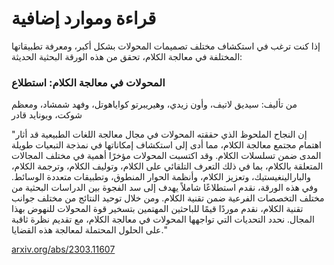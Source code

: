 # قراءة وموارد إضافية

إذا كنت ترغب في استكشاف مختلف تصميمات المحولات بشكل أكبر، ومعرفة تطبيقاتها المختلفة في معالجة الكلام، تحقق من هذه الورقة البحثية الحديثة:

### المحولات في معالجة الكلام: استطلاع

من تأليف: سيديق لاتيف، وأون زيدي، وهيريبرتو كواياهوتل، وفهد شمشاد، ومعظم شوكت، ويونايد قادر

"إن النجاح الملحوظ الذي حققته المحولات في مجال معالجة اللغات الطبيعية قد أثار اهتمام مجتمع معالجة الكلام، مما أدى إلى استكشاف إمكاناتها في نمذجة التبعيات طويلة المدى ضمن تسلسلات الكلام. وقد اكتسبت المحولات مؤخرًا أهمية في مختلف المجالات المتعلقة بالكلام، بما في ذلك التعرف التلقائي على الكلام، وتوليف الكلام، وترجمة الكلام، والبارالينغيستيك، وتعزيز الكلام، وأنظمة الحوار المنطوق، وتطبيقات متعددة الوسائط. وفي هذه الورقة، نقدم استطلاعًا شاملاً يهدف إلى سد الفجوة بين الدراسات البحثية من مختلف التخصصات الفرعية ضمن تقنية الكلام. ومن خلال توحيد النتائج من مختلف جوانب تقنية الكلام، نقدم موردًا قيمًا للباحثين المهتمين بتسخير قوة المحولات للنهوض بهذا المجال. نحدد التحديات التي تواجهها المحولات في معالجة الكلام، مع تقديم نظرة ثاقبة على الحلول المحتملة لمعالجة هذه القضايا."

[arxiv.org/abs/2303.11607](https://arxiv.org/abs/2303.11607)